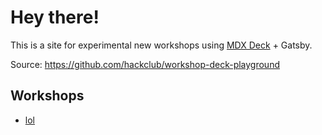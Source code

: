 # Hey there!

This is a site for experimental new workshops using [MDX Deck](https://github.com/jxnblk/mdx-deck) + Gatsby.

Source: <https://github.com/hackclub/workshop-deck-playground>

## Workshops

- [lol](/deck)

